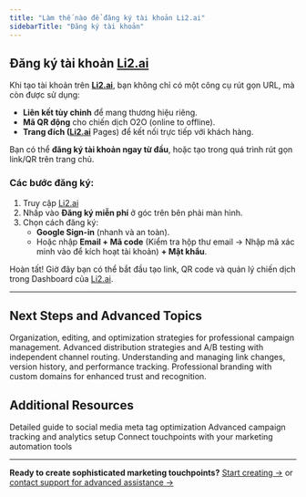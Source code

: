 ```yaml
---
title: "Làm thế nào để đăng ký tài khoản Li2.ai"
sidebarTitle: "Đăng ký tài khoản"
---
```


## Đăng ký tài khoản [Li2.ai](http://Li2.ai)

Khi tạo tài khoản trên [**Li2.ai**](http://Li2.ai), bạn không chỉ có một công cụ rút gọn URL, mà còn được sử dụng:

- **Liên kết tùy chỉnh** để mang thương hiệu riêng.
- **Mã QR động** cho chiến dịch O2O (online to offline).
- **Trang đích (**[**Li2.ai**](http://Li2.ai) Pages) để kết nối trực tiếp với khách hàng.

Bạn có thể **đăng ký tài khoản ngay từ đầu**, hoặc tạo trong quá trình rút gọn link/QR trên trang chủ.

### Các bước đăng ký:

1. Truy cập [Li2.ai](http://Li2.ai)
2. Nhấp vào **Đăng ký miễn phí** ở góc trên bên phải màn hình.
3. Chọn cách đăng ký:
   - **Google Sign-in** (nhanh và an toàn).
   - Hoặc nhập **Email + Mã code** (Kiểm tra hộp thư email → Nhập mã xác minh vào để kích hoạt tài khoản) **\+ Mật khẩu**.

Hoàn tất! Giờ đây bạn có thể bắt đầu tạo link, QR code và quản lý chiến dịch trong Dashboard của [Li2.ai](http://Li2.ai).

---

## Next Steps and Advanced Topics

<CardGroup cols={2}>
  <Card title="Managing Touchpoints" icon="gear" color="#7C3AED" href="/touchpoints/managing-touchpoints">
    Organization, editing, and optimization strategies for professional campaign management.
  </Card>
  <Card title="Multi-Channel Routing" icon="route" color="#A855F7" href="/touchpoints/multi-channel-routing">
    Advanced distribution strategies and A/B testing with independent channel routing.
  </Card>
  <Card title="Link Versioning Management" icon="code-branch" color="#7C3AED" href="/touchpoints/link-versioning">
    Understanding and managing link changes, version history, and performance tracking.
  </Card>
  <Card title="Custom Domain Setup" icon="globe" color="#A855F7" href="/touchpoints/custom-domains">
    Professional branding with custom domains for enhanced trust and recognition.
  </Card>
</CardGroup>

## Additional Resources

<CardGroup cols={3}>
  <Card title="Social Media Optimization" icon="share-nodes" href="/social-media/overview">
    Detailed guide to social media meta tag optimization
  </Card>
  <Card title="UTM Parameter Management" icon="chart-line" href="/analytics/utm-parameters">
    Advanced campaign tracking and analytics setup
  </Card>
  <Card title="Marketing Integrations" icon="plug" href="/integrations/overview">
    Connect touchpoints with your marketing automation tools
  </Card>
</CardGroup>

---

**Ready to create sophisticated marketing touchpoints?** [Start creating →](https://app.li2.ai) or [contact support for advanced assistance →](mailto:support@li2.ai)